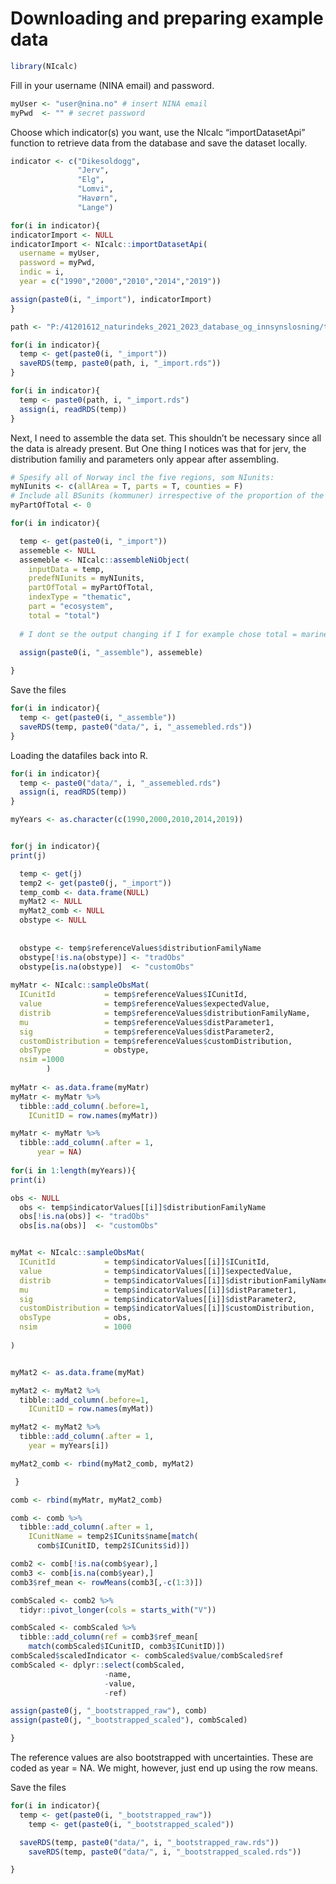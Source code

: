 # Downloading and preparing example data 

```r
library(NIcalc)
```

Fill in your username (NINA email) and password.
```r

myUser <- "user@nina.no" # insert NINA email
myPwd  <- "" # secret password

```

Choose which indicator(s) you want, use the NIcalc "importDatasetApi" function to retrieve data from the database and save the dataset locally.

```r
indicator <- c("Dikesoldogg",
               "Jerv",
               "Elg",
               "Lomvi",
               "Havørn",
               "Lange")

```

```r
for(i in indicator){
indicatorImport <- NULL
indicatorImport <- NIcalc::importDatasetApi(
  username = myUser,
  password = myPwd,
  indic = i,
  year = c("1990","2000","2010","2014","2019"))

assign(paste0(i, "_import"), indicatorImport)
}


```

```r
path <- "P:/41201612_naturindeks_2021_2023_database_og_innsynslosning/temp/"

for(i in indicator){
  temp <- get(paste0(i, "_import"))
  saveRDS(temp, paste0(path, i, "_import.rds"))
}

for(i in indicator){
  temp <- paste0(path, i, "_import.rds")
  assign(i, readRDS(temp))
}
```

Next, I need to assemble the data set. This shouldn't be necessary since all the data is already present. But One thing I notices was that for jerv, the distribution familiy and parameters only appear after assembling.

```r
# Spesify all of Norway incl the five regions, som NIunits:
myNIunits <- c(allArea = T, parts = T, counties = F)
# Include all BSunits (kommuner) irrespective of the proportion of the main ecosystems:
myPartOfTotal <- 0

for(i in indicator){

  temp <- get(paste0(i, "_import"))
  assemeble <- NULL
  assemeble <- NIcalc::assembleNiObject(
    inputData = temp,
    predefNIunits = myNIunits, 
    partOfTotal = myPartOfTotal, 
    indexType = "thematic",
    part = "ecosystem",
    total = "total")  
  
  # I dont se the output changing if I for example chose total = marine. Perhaps 'part' and 'total' only becomes an issue if partOfTotal != 0.
  
  assign(paste0(i, "_assemble"), assemeble)

}


```


Save the files 
```r

for(i in indicator){
  temp <- get(paste0(i, "_assemble"))
  saveRDS(temp, paste0("data/", i, "_assemebled.rds"))
}

```




Loading the datafiles back into R.
```r
for(i in indicator){
  temp <- paste0("data/", i, "_assemebled.rds")
  assign(i, readRDS(temp))
}
```


```r
myYears <- as.character(c(1990,2000,2010,2014,2019))


for(j in indicator){
print(j)

  temp <- get(j)
  temp2 <- get(paste0(j, "_import"))
  temp_comb <- data.frame(NULL)
  myMat2 <- NULL
  myMat2_comb <- NULL
  obstype <- NULL
  
  
  obstype <- temp$referenceValues$distributionFamilyName
  obstype[!is.na(obstype)] <- "tradObs"
  obstype[is.na(obstype)]  <- "customObs"
  
myMatr <- NIcalc::sampleObsMat(
  ICunitId           = temp$referenceValues$ICunitId, 
  value              = temp$referenceValues$expectedValue,
  distrib            = temp$referenceValues$distributionFamilyName,
  mu                 = temp$referenceValues$distParameter1,
  sig                = temp$referenceValues$distParameter2,
  customDistribution = temp$referenceValues$customDistribution,
  obsType            = obstype,
  nsim =1000
        )  
  
myMatr <- as.data.frame(myMatr)
myMatr <- myMatr %>%
  tibble::add_column(.before=1,
    ICunitID = row.names(myMatr))

myMatr <- myMatr %>%
  tibble::add_column(.after = 1,
      year = NA) 
  
for(i in 1:length(myYears)){
print(i)

obs <- NULL
  obs <- temp$indicatorValues[[i]]$distributionFamilyName
  obs[!is.na(obs)] <- "tradObs"
  obs[is.na(obs)]  <- "customObs"


myMat <- NIcalc::sampleObsMat(
  ICunitId           = temp$indicatorValues[[i]]$ICunitId, 
  value              = temp$indicatorValues[[i]]$expectedValue,
  distrib            = temp$indicatorValues[[i]]$distributionFamilyName,
  mu                 = temp$indicatorValues[[i]]$distParameter1,
  sig                = temp$indicatorValues[[i]]$distParameter2,
  customDistribution = temp$indicatorValues[[i]]$customDistribution,
  obsType            = obs,
  nsim               = 1000
          
)


myMat2 <- as.data.frame(myMat)

myMat2 <- myMat2 %>%
  tibble::add_column(.before=1,
    ICunitID = row.names(myMat))

myMat2 <- myMat2 %>%
  tibble::add_column(.after = 1,
    year = myYears[i]) 

myMat2_comb <- rbind(myMat2_comb, myMat2)

 }

comb <- rbind(myMatr, myMat2_comb)

comb <- comb %>%
  tibble::add_column(.after = 1,
    ICunitName = temp2$ICunits$name[match(
      comb$ICunitID, temp2$ICunits$id)])

comb2 <- comb[!is.na(comb$year),]
comb3 <- comb[is.na(comb$year),]
comb3$ref_mean <- rowMeans(comb3[,-c(1:3)])

combScaled <- comb2 %>%
  tidyr::pivot_longer(cols = starts_with("V")) 

combScaled <- combScaled %>%
  tibble::add_column(ref = comb3$ref_mean[
    match(combScaled$ICunitID, comb3$ICunitID)])
combScaled$scaledIndicator <- combScaled$value/combScaled$ref
combScaled <- dplyr::select(combScaled,
                     -name,
                     -value,
                     -ref)

assign(paste0(j, "_bootstrapped_raw"), comb)
assign(paste0(j, "_bootstrapped_scaled"), combScaled)

}

```

The reference values are also bootstrapped with uncertainties. These are coded as year = NA. We might, however, just end up using the row means.



Save the files 
```r

for(i in indicator){
  temp <- get(paste0(i, "_bootstrapped_raw"))
    temp <- get(paste0(i, "_bootstrapped_scaled"))

  saveRDS(temp, paste0("data/", i, "_bootstrapped_raw.rds"))
    saveRDS(temp, paste0("data/", i, "_bootstrapped_scaled.rds"))

}

```
